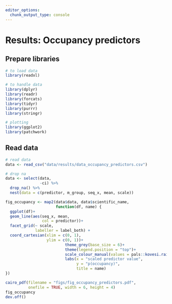 ```yaml
---
editor_options: 
  chunk_output_type: console
---
```


# Results: Occupancy predictors

## Prepare libraries

```r
# to load data
library(readxl)

# to handle data
library(dplyr)
library(readr)
library(forcats)
library(tidyr)
library(purrr)
library(stringr)

# plotting
library(ggplot2)
library(patchwork)
```

## Read data

```r
# read data
data <- read_csv("data/results/data_occupancy_predictors.csv")
```

```r
# drop na
data <- select(data,
               -ci) %>% 
  drop_na() %>% 
  nest(data = c(predictor, m_group, seq_x, mean, scale))
```

```r
fig_occupancy <- map2(data$data, data$scientific_name,
                      function(df, name) {
  ggplot(df)+
  geom_line(aes(seq_x, mean,
                col = predictor))+
  facet_grid(~ scale,
             labeller = label_both) +
  coord_cartesian(xlim = c(0, 1),
                  ylim = c(0, 1))+
                          theme_grey(base_size = 6)+
                          theme(legend.position = "top")+
                          scale_colour_manual(values = pals::kovesi.rainbow(8))+
                          labs(x = "scaled predictor value",
                               y = "p(occupancy)",
                               title = name)
})
```

```r
cairo_pdf(filename = "figs/fig_occupancy_predictors.pdf",
          onefile = TRUE, width = 6, height = 4)
fig_occupancy
dev.off()
```
